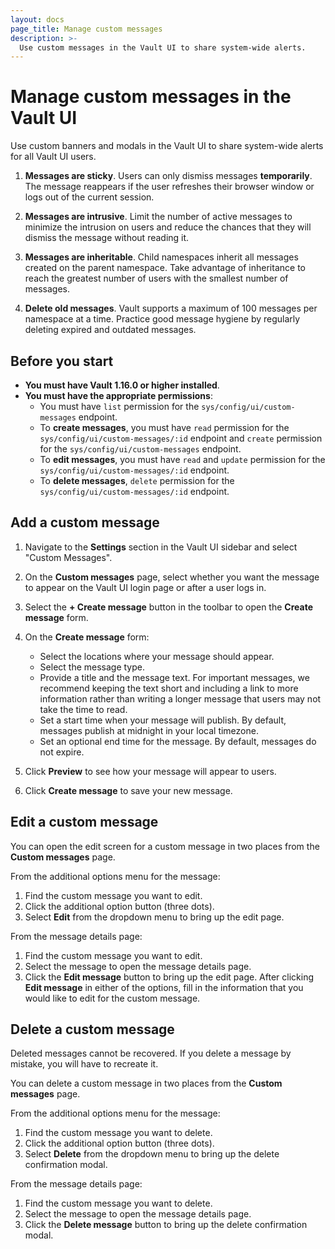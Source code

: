 ```yaml
---
layout: docs
page_title: Manage custom messages
description: >-
  Use custom messages in the Vault UI to share system-wide alerts.
---
```


# Manage custom messages in the Vault UI

Use custom banners and modals in the Vault UI to share system-wide alerts for all Vault UI users.

<Tip title="Best practices for UI messages">

1. **Messages are sticky**. Users can only dismiss messages **temporarily**.
   The message reappears if the user refreshes their browser window or logs out
   of the current session.

1. **Messages are intrusive**. Limit the number of active messages to minimize
   the intrusion on users and reduce the chances that they will dismiss the
   message without reading it.

1. **Messages are inheritable**. Child namespaces inherit all messages created
   on the parent namespace. Take advantage of inheritance to reach the greatest
   number of users with the smallest number of messages.

1. **Delete old messages**. Vault supports a maximum of 100 messages per namespace at a
   time. Practice good message hygiene by regularly deleting expired and outdated
   messages.

</Tip>

## Before you start

- **You must have Vault 1.16.0 or higher installed**.
- **You must have the appropriate permissions**:
  - You must have `list` permission for the `sys/config/ui/custom-messages` endpoint.
  - To **create messages**, you must have `read` permission for the `sys/config/ui/custom-messages/:id` endpoint and `create` permission for the `sys/config/ui/custom-messages` endpoint.
  - To **edit messages**, you must have `read` and `update` permission for the `sys/config/ui/custom-messages/:id` endpoint.
  - To **delete messages**, `delete` permission for the `sys/config/ui/custom-messages/:id` endpoint.

## Add a custom message

1. Navigate to the **Settings** section in the Vault UI sidebar and select "Custom
   Messages".

1. On the **Custom messages** page, select whether you want the message
   to appear on the Vault UI login page or after a user logs in.

1. Select the **+ Create message** button in the toolbar to open the **Create message** form.

1. On the **Create message** form:

   - Select the locations where your message should appear.
   - Select the message type.
   - Provide a title and the message text. For important messages, we recommend
     keeping the text short and including a link to more information rather
     than writing a longer message that users may not take the time to read.
   - Set a start time when your message will publish. By default, messages
     publish at midnight in your local timezone.
   - Set an optional end time for the message. By default, messages do not
     expire.

1. Click **Preview** to see how your message will appear to users.

1. Click **Create message** to save your new message.

## Edit a custom message

You can open the edit screen for a custom message in two places from the **Custom messages** page.

From the additional options menu for the message:

1. Find the custom message you want to edit.
1. Click the additional option button (three dots).
1. Select **Edit** from the dropdown menu to bring up the edit page.

From the message details page:

1. Find the custom message you want to edit.
1. Select the message to open the message details page.
1. Click the **Edit message** button to bring up the edit page.
   After clicking **Edit message** in either of the options, fill in the information that you would like to edit for the custom message.

## Delete a custom message

<Warning title="Message deletion is permanent">
  Deleted messages cannot be recovered. If you delete a message by mistake, you
  will have to recreate it.
</Warning>

You can delete a custom message in two places from the **Custom messages** page.

From the additional options menu for the message:

1. Find the custom message you want to delete.
1. Click the additional option button (three dots).
1. Select **Delete** from the dropdown menu to bring up the delete confirmation modal.

From the message details page:

1. Find the custom message you want to delete.
1. Select the message to open the message details page.
1. Click the **Delete message** button to bring up the delete confirmation modal.
